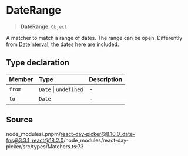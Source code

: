# DateRange

<a id="undefined" name="undefined"></a>

> **DateRange**: `Object`

A matcher to match a range of dates. The range can be open. Differently from [DateInterval](/docs/api/main/type-aliases/DateInterval.md), the dates here are included.

## Type declaration

| Member | Type | Description |
| :------ | :------ | :------ |
| `from` | `Date` \| `undefined` | - |
| `to` | `Date` | - |

## Source

node\_modules/.pnpm/react-day-picker@8.10.0\_date-fns@3.3.1\_react@18.2.0/node\_modules/react-day-picker/src/types/Matchers.ts:73
